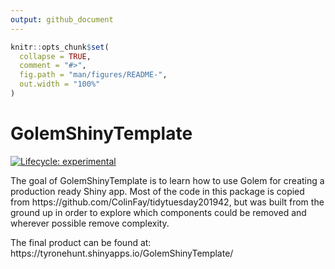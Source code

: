 ```yaml
---
output: github_document
---
```


<!-- README.md is generated from README.Rmd. Please edit that file -->

```r
knitr::opts_chunk$set(
  collapse = TRUE,
  comment = "#>",
  fig.path = "man/figures/README-",
  out.width = "100%"
)
```

# GolemShinyTemplate

<!-- badges: start -->
[![Lifecycle: experimental](https://img.shields.io/badge/lifecycle-experimental-orange.svg)](https://www.tidyverse.org/lifecycle/#experimental)
<!-- badges: end -->

The goal of GolemShinyTemplate is to learn how to use Golem for creating a production ready Shiny app. Most of the code in this package is copied from https://github.com/ColinFay/tidytuesday201942, but was built from the ground up in order to explore which components could be removed and wherever possible remove complexity.

The final product can be found at: https://tyronehunt.shinyapps.io/GolemShinyTemplate/
